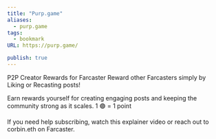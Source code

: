 ```yaml
---
title: "Purp.game"
aliases:
  - purp.game
tags:
  - bookmark
URL: https://purp.game/

publish: true
---
```




P2P Creator Rewards for Farcaster
Reward other Farcasters simply by Liking or Recasting posts!

Earn rewards yourself for creating engaging posts and keeping the community strong as it scales. 1 🟣 = 1 point

If you need help subscribing, watch this explainer video or reach out to corbin.eth on Farcaster.